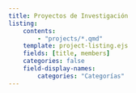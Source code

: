 ```yaml
---
title: Proyectos de Investigación
listing:
    contents:
        - "projects/*.qmd"
    template: project-listing.ejs
    fields: [title, members]
    categories: false
    field-display-names:
        categories: "Categorías"
---
```

